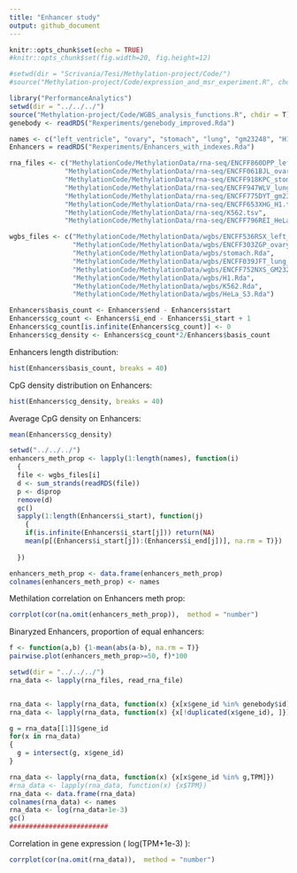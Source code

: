 ```yaml
---
title: "Enhancer study"
output: github_document
---
```


```r
knitr::opts_chunk$set(echo = TRUE)
#knitr::opts_chunk$set(fig.width=20, fig.height=12) 

#setwd(dir = "Scrivania/Tesi/Methylation-project/Code/")
#source("Methylation-project/Code/expression_and_msr_experiment.R", chdir = T)
```



```r
library("PerformanceAnalytics")
setwd(dir = "../../../")
source("Methylation-project/Code/WGBS_analysis_functions.R", chdir = T)
genebody <- readRDS("Rexperiments/genebody_improved.Rda")

names <- c("left_ventricle", "ovary", "stomach", "lung", "gm23248", "H1", "K562", "Hela_S3")
Enhancers = readRDS("Rexperiments/Enhancers_with_indexes.Rda")

rna_files <- c("MethylationCode/MethylationData/rna-seq/ENCFF860DPP_left_ventricle_male_34.tsv",
              "MethylationCode/MethylationData/rna-seq/ENCFF061BJL_ovary_53_gene_quantifications.tsv",
              "MethylationCode/MethylationData/rna-seq/ENCFF918KPC_stomach.tsv",
              "MethylationCode/MethylationData/rna-seq/ENCFF947WLV_lung_30_gene_quantifications.tsv",
              "MethylationCode/MethylationData/rna-seq/ENCFF775DYT_gm23248_polyA.tsv",
              "MethylationCode/MethylationData/rna-seq/ENCFF653XHG_H1.tsv",
              "MethylationCode/MethylationData/rna-seq/K562.tsv",
              "MethylationCode/MethylationData/rna-seq/ENCFF796REI_HeLa_S3_polyA.tsv")

wgbs_files <- c("MethylationCode/MethylationData/wgbs/ENCFF536RSX_left_ventricle_male_34.rda",
                "MethylationCode/MethylationData/wgbs/ENCFF303ZGP_ovary_53_female.rda",
                "MethylationCode/MethylationData/wgbs/stomach.Rda",
                "MethylationCode/MethylationData/wgbs/ENCFF039JFT_lung_30_female.rda",
                "MethylationCode/MethylationData/wgbs/ENCFF752NXS_GM23248.rda",
                "MethylationCode/MethylationData/wgbs/H1.Rda",
                "MethylationCode/MethylationData/wgbs/K562.Rda",
                "MethylationCode/MethylationData/wgbs/HeLa_S3.Rda")

```

```r
Enhancers$basis_count <- Enhancers$end - Enhancers$start
Enhancers$cg_count <- Enhancers$i_end - Enhancers$i_start + 1
Enhancers$cg_count[is.infinite(Enhancers$cg_count)] <- 0
Enhancers$cg_density <- Enhancers$cg_count*2/Enhancers$basis_count

```

Enhancers length distribution:
```r
hist(Enhancers$basis_count, breaks = 40)
```


CpG density distribution on Enhancers:
```r
hist(Enhancers$cg_density, breaks = 40)
```

Average CpG density on Enhancers:
```r
mean(Enhancers$cg_density)
```


```r
setwd("../../../")
enhancers_meth_prop <- lapply(1:length(names), function(i)
  {
  file <- wgbs_files[i]
  d <- sum_strands(readRDS(file))
  p <- d$prop
  remove(d)
  gc()
  sapply(1:length(Enhancers$i_start), function(j) 
    {
    if(is.infinite(Enhancers$i_start[j])) return(NA)
    mean(p[(Enhancers$i_start[j]):(Enhancers$i_end[j])], na.rm = T)})
  
  })

enhancers_meth_prop <- data.frame(enhancers_meth_prop)
colnames(enhancers_meth_prop) <- names
```


Methilation correlation on Enhancers meth prop:
```r
corrplot(cor(na.omit(enhancers_meth_prop)),  method = "number")
```

Binaryzed Enhancers, proportion of equal enhancers:
```r
f <- function(a,b) {1-mean(abs(a-b), na.rm = T)}
pairwise.plot(enhancers_meth_prop>=50, f)*100
```

```r
setwd(dir = "../../../")
rna_data <- lapply(rna_files, read_rna_file)


rna_data <- lapply(rna_data, function(x) {x[x$gene_id %in% genebody$id]})
rna_data <- lapply(rna_data, function(x) {x[!duplicated(x$gene_id), ]})

g = rna_data[[1]]$gene_id
for(x in rna_data)
{
  g = intersect(g, x$gene_id)
}

rna_data <- lapply(rna_data, function(x) {x[x$gene_id %in% g,TPM]})
#rna_data <- lapply(rna_data, function(x) {x$TPM})
rna_data <- data.frame(rna_data)
colnames(rna_data) <- names
rna_data <- log(rna_data+1e-3)
gc()
#########################
```

Correlation in gene expression ( log(TPM+1e-3) ): 
```r
corrplot(cor(na.omit(rna_data)),  method = "number")
```





